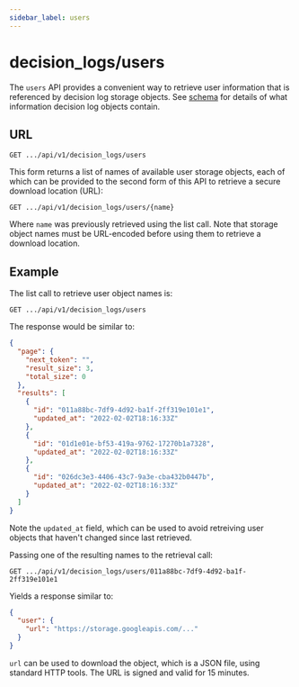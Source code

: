 ```yaml
---
sidebar_label: users
---
```


# decision_logs/users

The `users` API provides a convenient way to retrieve user information that is referenced by decision log storage
objects. See [schema](/docs/decision-logs-guide/schemas) for details of what information decision log objects contain.

## URL

`GET .../api/v1/decision_logs/users`

This form returns a list of names of available user storage objects, each of which can be provided to the
second form of this API to retrieve a secure download location (URL):

`GET .../api/v1/decision_logs/users/{name}`

Where `name` was previously retrieved using the list call. Note that storage object names must be
URL-encoded before using them to retrieve a download location.

## Example

The list call to retrieve user object names is:

`GET .../api/v1/decision_logs/users`

The response would be similar to:

```json
{
  "page": {
    "next_token": "",
    "result_size": 3,
    "total_size": 0
  },
  "results": [
    {
      "id": "011a88bc-7df9-4d92-ba1f-2ff319e101e1",
      "updated_at": "2022-02-02T18:16:33Z"
    },
    {
      "id": "01d1e01e-bf53-419a-9762-17270b1a7328",
      "updated_at": "2022-02-02T18:16:33Z"
    },
    {
      "id": "026dc3e3-4406-43c7-9a3e-cba432b0447b",
      "updated_at": "2022-02-02T18:16:33Z"
    }
  ]
}
```

Note the `updated_at` field, which can be used to avoid retreiving user objects that haven't changed since last
retrieved.

Passing one of the resulting names to the retrieval call:

`GET .../api/v1/decision_logs/users/011a88bc-7df9-4d92-ba1f-2ff319e101e1`

Yields a response similar to:

```json
{
  "user": {
    "url": "https://storage.googleapis.com/..."
  }
}
```

`url` can be used to download the object, which is a JSON file, using standard HTTP tools. The URL is signed
and valid for 15 minutes.
